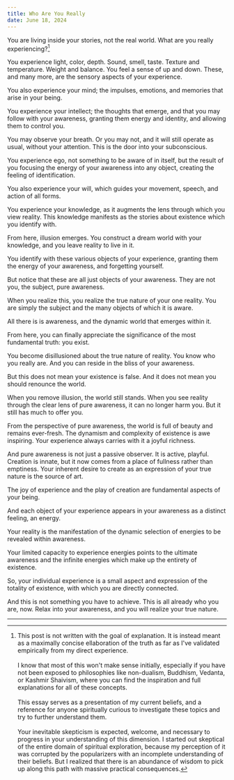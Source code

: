 ```yaml
---
title: Who Are You Really
date: June 18, 2024
---
```


You are living inside your stories, not the real world. What are you really experiencing?[^1]

You experience light, color, depth. Sound, smell, taste. Texture and temperature. Weight and balance. You feel a sense of up and down. These, and many more, are the sensory aspects of your experience.

You also experience your mind; the impulses, emotions, and memories that arise in your being.

You experience your intellect; the thoughts that emerge, and that you may follow with your awareness, granting them energy and identity, and allowing them to control you.

You may observe your breath. Or you may not, and it will still operate as usual, without your attention. This is the door into your subconscious.

You experience ego, not something to be aware of in itself, but the result of you focusing the energy of your awareness into any object, creating the feeling of identification.

You also experience your will, which guides your movement, speech, and action of all forms.

You experience your knowledge, as it augments the lens through which you view reality. This knowledge manifests as the stories about existence which you identify with.

From here, illusion emerges. You construct a dream world with your knowledge, and you leave reality to live in it.

You identify with these various objects of your experience, granting them the energy of your awareness, and forgetting yourself.

But notice that these are all just objects of your awareness. They are not you, the subject, pure awareness.

When you realize this, you realize the true nature of your one reality. You are simply the subject and the many objects of which it is aware.

All there is is awareness, and the dynamic world that emerges within it.

From here, you can finally appreciate the significance of the most fundamental truth: you exist.

You become disillusioned about the true nature of reality. You know who you really are. And you can reside in the bliss of your awareness.

But this does not mean your existence is false. And it does not mean you should renounce the world.

When you remove illusion, the world still stands. When you see reality through the clear lens of pure awareness, it can no longer harm you. But it still has much to offer you.

From the perspective of pure awareness, the world is full of beauty and remains ever-fresh. The dynamism and complexity of existence is awe inspiring. Your experience always carries with it a joyful richness.

And pure awareness is not just a passive observer. It is active, playful. Creation is innate, but it now comes from a place of fullness rather than emptiness. Your inherent desire to create as an expression of your true nature is the source of art.

The joy of experience and the play of creation are fundamental aspects of your being.

And each object of your experience appears in your awareness as a distinct feeling, an energy.

Your reality is the manifestation of the dynamic selection of energies to be revealed within awareness.

Your limited capacity to experience energies points to the ultimate awareness and the infinite energies which make up the entirety of existence.

So, your individual experience is a small aspect and expression of the totality of existence, with which you are directly connected.

And this is not something you have to achieve. This is all already who you are, now. Relax into your awareness, and you will realize your true nature.

---

[^1]: This post is not written with the goal of explanation. It is instead meant as a maximally concise ellaboration of the truth as far as I've validated empirically from my direct experience.<br/><br/>I know that most of this won't make sense initially, especially if you have not been exposed to philosophies like non-dualism, Buddhism, Vedanta, or Kashmir Shaivism, where you can find the inspiration and full explanations for all of these concepts.<br/><br/>This essay serves as a presentation of my current beliefs, and a reference for anyone spiritually curious to investigate these topics and try to further understand them.<br/><br/>Your inevitable skepticism is expected, welcome, and necessary to progress in your understanding of this dimension. I started out skeptical of the entire domain of spiritual exploration, because my perception of it was corrupted by the popularizers with an incomplete understanding of their beliefs. But I realized that there is an abundance of wisdom to pick up along this path with massive practical consequences.
